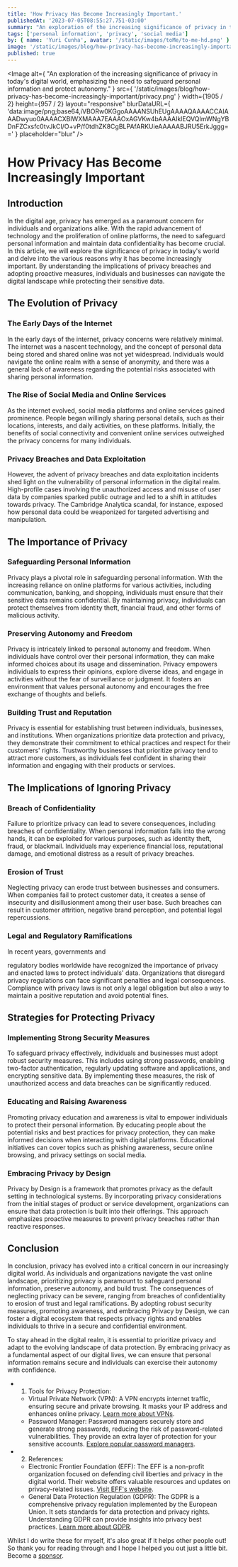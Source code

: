 ```yaml
---
title: 'How Privacy Has Become Increasingly Important.'
publishedAt: '2023-07-05T08:55:27.751-03:00'
summary: "An exploration of the increasing significance of privacy in today's digital world, emphasizing the need to safeguard personal information and protect autonomy."
tags: ['personal information', 'privacy', 'social media']
by: { name: 'Yuri Cunha', avatar: '/static/images/toMe/to-me-hd.png' }
image: '/static/images/blog/how-privacy-has-become-increasingly-important/privacy.png'
published: true
---
```


<Image
  alt={
    "An exploration of the increasing significance of privacy in today's digital world, emphasizing the need to safeguard personal information and protect autonomy."
  }
  src={
    '/static/images/blog/how-privacy-has-become-increasingly-important/privacy.png'
  }
  width={1905 / 2}
  height={957 / 2}
  layout="responsive"
  blurDataURL={
    'data:image/png;base64,iVBORw0KGgoAAAANSUhEUgAAAAQAAAACCAIAAADwyuo0AAAACXBIWXMAAA7EAAAOxAGVKw4bAAAAIklEQVQImWNgYBDnFZCxsfc0tvJkCI/O+vP/f0tdhZK8CgBLPAfARKUieAAAAABJRU5ErkJggg=='
  }
  placeholder="blur"
/>

# How Privacy Has Become Increasingly Important

## Introduction

In the digital age, privacy has emerged as a paramount concern for individuals and organizations alike. With the rapid advancement of technology and the proliferation of online platforms, the need to safeguard personal information and maintain data confidentiality has become crucial. In this article, we will explore the significance of privacy in today's world and delve into the various reasons why it has become increasingly important. By understanding the implications of privacy breaches and adopting proactive measures, individuals and businesses can navigate the digital landscape while protecting their sensitive data.

## The Evolution of Privacy

### The Early Days of the Internet

In the early days of the internet, privacy concerns were relatively minimal. The internet was a nascent technology, and the concept of personal data being stored and shared online was not yet widespread. Individuals would navigate the online realm with a sense of anonymity, and there was a general lack of awareness regarding the potential risks associated with sharing personal information.

### The Rise of Social Media and Online Services

As the internet evolved, social media platforms and online services gained prominence. People began willingly sharing personal details, such as their locations, interests, and daily activities, on these platforms. Initially, the benefits of social connectivity and convenient online services outweighed the privacy concerns for many individuals.

### Privacy Breaches and Data Exploitation

However, the advent of privacy breaches and data exploitation incidents shed light on the vulnerability of personal information in the digital realm. High-profile cases involving the unauthorized access and misuse of user data by companies sparked public outrage and led to a shift in attitudes towards privacy. The Cambridge Analytica scandal, for instance, exposed how personal data could be weaponized for targeted advertising and manipulation.

## The Importance of Privacy

### Safeguarding Personal Information

Privacy plays a pivotal role in safeguarding personal information. With the increasing reliance on online platforms for various activities, including communication, banking, and shopping, individuals must ensure that their sensitive data remains confidential. By maintaining privacy, individuals can protect themselves from identity theft, financial fraud, and other forms of malicious activity.

### Preserving Autonomy and Freedom

Privacy is intricately linked to personal autonomy and freedom. When individuals have control over their personal information, they can make informed choices about its usage and dissemination. Privacy empowers individuals to express their opinions, explore diverse ideas, and engage in activities without the fear of surveillance or judgment. It fosters an environment that values personal autonomy and encourages the free exchange of thoughts and beliefs.

### Building Trust and Reputation

Privacy is essential for establishing trust between individuals, businesses, and institutions. When organizations prioritize data protection and privacy, they demonstrate their commitment to ethical practices and respect for their customers' rights. Trustworthy businesses that prioritize privacy tend to attract more customers, as individuals feel confident in sharing their information and engaging with their products or services.

## The Implications of Ignoring Privacy

### Breach of Confidentiality

Failure to prioritize privacy can lead to severe consequences, including breaches of confidentiality. When personal information falls into the wrong hands, it can be exploited for various purposes, such as identity theft, fraud, or blackmail. Individuals may experience financial loss, reputational damage, and emotional distress as a result of privacy breaches.

### Erosion of Trust

Neglecting privacy can erode trust between businesses and consumers. When companies fail to protect customer data, it creates a sense of insecurity and disillusionment among their user base. Such breaches can result in customer attrition, negative brand perception, and potential legal repercussions.

### Legal and Regulatory Ramifications

In recent years, governments and

regulatory bodies worldwide have recognized the importance of privacy and enacted laws to protect individuals' data. Organizations that disregard privacy regulations can face significant penalties and legal consequences. Compliance with privacy laws is not only a legal obligation but also a way to maintain a positive reputation and avoid potential fines.

## Strategies for Protecting Privacy

### Implementing Strong Security Measures

To safeguard privacy effectively, individuals and businesses must adopt robust security measures. This includes using strong passwords, enabling two-factor authentication, regularly updating software and applications, and encrypting sensitive data. By implementing these measures, the risk of unauthorized access and data breaches can be significantly reduced.

### Educating and Raising Awareness

Promoting privacy education and awareness is vital to empower individuals to protect their personal information. By educating people about the potential risks and best practices for privacy protection, they can make informed decisions when interacting with digital platforms. Educational initiatives can cover topics such as phishing awareness, secure online browsing, and privacy settings on social media.

### Embracing Privacy by Design

Privacy by Design is a framework that promotes privacy as the default setting in technological systems. By incorporating privacy considerations from the initial stages of product or service development, organizations can ensure that data protection is built into their offerings. This approach emphasizes proactive measures to prevent privacy breaches rather than reactive responses.

## Conclusion

In conclusion, privacy has evolved into a critical concern in our increasingly digital world. As individuals and organizations navigate the vast online landscape, prioritizing privacy is paramount to safeguard personal information, preserve autonomy, and build trust. The consequences of neglecting privacy can be severe, ranging from breaches of confidentiality to erosion of trust and legal ramifications. By adopting robust security measures, promoting awareness, and embracing Privacy by Design, we can foster a digital ecosystem that respects privacy rights and enables individuals to thrive in a secure and confidential environment.

To stay ahead in the digital realm, it is essential to prioritize privacy and adapt to the evolving landscape of data protection. By embracing privacy as a fundamental aspect of our digital lives, we can ensure that personal information remains secure and individuals can exercise their autonomy with confidence.

- 1. Tools for Privacy Protection:

  - Virtual Private Network (VPN): A VPN encrypts internet traffic, ensuring secure and private browsing. It masks your IP address and enhances online privacy. [Learn more about VPNs](https://www.cnet.com/how-to/what-is-a-vpn-why-do-you-need-one-and-how-do-they-work/).
  - Password Manager: Password managers securely store and generate strong passwords, reducing the risk of password-related vulnerabilities. They provide an extra layer of protection for your sensitive accounts. [Explore popular password managers](https://www.pcmag.com/picks/the-best-password-managers).

- 2. References:
  - Electronic Frontier Foundation (EFF): The EFF is a non-profit organization focused on defending civil liberties and privacy in the digital world. Their website offers valuable resources and updates on privacy-related issues. [Visit EFF's website](https://www.eff.org/).
  - General Data Protection Regulation (GDPR): The GDPR is a comprehensive privacy regulation implemented by the European Union. It sets standards for data protection and privacy rights. Understanding GDPR can provide insights into privacy best practices. [Learn more about GDPR](https://gdpr-info.eu/).

<Aside type={'positive'} title={'Thank you very much for reading!'}>
  Whilst I do write these for myself, it's also great if it helps other people
  out! So thank you for reading through and I hope I helped you out just a
  little bit. Become a
  <a href="https://github.com/sponsors/isyuricunha"> sponsor</a>.
</Aside>

